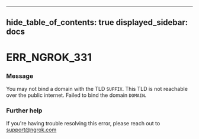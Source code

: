 

---
hide_table_of_contents: true
displayed_sidebar: docs
---


# ERR_NGROK_331

### Message
You may not bind a domain with the TLD `SUFFIX`. This TLD is not reachable over the public internet. Failed to bind the domain `DOMAIN`.

<ErrorDetails error="err_ngrok_331" />



### Further help
If you're having trouble resolving this error, please reach out to [support@ngrok.com](mailto:support@ngrok.com?subject=Help%20with%20ERR_NGROK_331)


